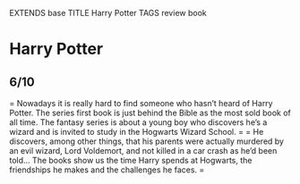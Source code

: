 EXTENDS base
TITLE Harry Potter
TAGS review book

# Harry Potter 

## 6/10

=
Nowadays it is really hard to find someone who hasn't heard of Harry Potter.
The series first book is just behind the Bible as the most sold book of all time.
The fantasy series is about a young boy who discovers he's a wizard and is invited to
study in the Hogwarts Wizard School.
=
=
He discovers, among other things, that his parents were actually murdered by an evil wizard,
Lord Voldemort, and not killed in a car crash as he'd been told...
The books show us the time Harry spends at Hogwarts, the friendships he makes and the
challenges he faces.
=
